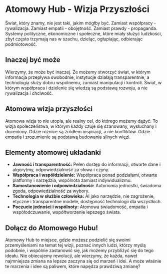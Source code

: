 # Atomowy Hub - Wizja Przyszłości

Świat, który znamy, nie jest taki, jakim mógłby być. Zamiast współpracy - rywalizacja. Zamiast empatii - obojętność. Zamiast prawdy - propaganda. Systemy polityczne, ekonomiczne i społeczne, które miały służyć ludzkości, zbyt często trzymają nas w szachu, dzieląc, ogłupiając, odbierając podmiotowość.

## Inaczej być może

Wierzymy, że może być inaczej. Że możemy stworzyć świat, w którym informacja przepływa swobodnie, instytucje działają transparentnie, a technologia służy dobru wspólnemu, zamiast manipulacji i kontroli. Świat, w którym współpraca i dzielenie się wiedzą są podstawą rozwoju, a nie rywalizacja i chciwość.

## Atomowa wizja przyszłości

Atomowa wizja to nie utopia, ale realny cel, do którego możemy dążyć. To wizja społeczeństwa, w którym każdy czuje się szanowany, wysłuchany i doceniony. Gdzie różnice są źródłem inspiracji, a nie konfliktów. Gdzie empatia i zrozumienie są podstawą budowania silnych więzi.

## Elementy atomowej układanki

- **Jawność i transparentność:** Pełen dostęp do informacji, otwarte dane i algorytmy, odpowiedzialność za słowa i czyny.
- **Współpraca i współdzielenie:** Współpraca ponad podziałami, otwarte platformy i narzędzia, wspólnota zamiast indywidualizmu.
- **Samostanowienie i odpowiedzialność:** Autonomia jednostki, świadoma zgoda, odpowiedzialność za wybory.
- **Technologia w służbie człowieka:** AI jako narzędzie, nie zagrożenie, etyczne i transparentne modele, dostępność technologii dla wszystkich.
- **Poczucie jedności i wspólnoty:** Atomowa świadomość, empatia i współodczuwanie, współtworzenie lepszego świata.

## Dołącz do Atomowego Hubu!

Atomowy Hub to miejsce, gdzie możesz podzielić się swoimi przemyśleniami na temat tej wizji, poznać innych ludzi, którzy myślą podobnie, i wspólnie zastanowić się, jak możemy przybliżyć się do tego ideału. Nie obiecujemy rewolucji, ale wierzymy, że każda, nawet najmniejsza zmiana na lepsze zaczyna się od marzeń i idei. A może właśnie te marzenia i idee są paliwem, które napędza prawdziwą zmianę?
